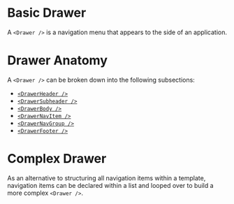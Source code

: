 
# Basic Drawer

A `<Drawer />` is a navigation menu that appears to the side of an application.

<BasicDrawer />

# Drawer Anatomy

A `<Drawer />` can be broken down into the following subsections:

-   [`<DrawerHeader />`](https://github.com/brightlayer-ui/react-component-library/tree/feature/3399-drawer-header-subheader-examples/docs/src/componentDocs/DrawerHeader/examples/DrawerHeader.mdx)
-   [`<DrawerSubheader />`](https://github.com/brightlayer-ui/react-component-library/tree/feature/3399-drawer-header-subheader-examples/docs/src/componentDocs/DrawerSubheader/examples/DrawerSubheader.mdx)
-   [`<DrawerBody />`](https://github.com/brightlayer-ui/react-component-library/tree/feature/3399-drawer-header-subheader-examples/docs/src/componentDocs/DrawerBody/examples/DrawerBody.mdx)
-   [`<DrawerNavItem />`](https://github.com/brightlayer-ui/react-component-library/tree/feature/3399-drawer-header-subheader-examples/docs/src/componentDocs/DrawerNavItem/examples/DrawerNavItem.mdx)
-   [`<DrawerNavGroup />`](https://github.com/brightlayer-ui/react-component-library/tree/feature/3399-drawer-header-subheader-examples/docs/src/componentDocs/DrawerNavGroup/examples/DrawerNavGroup.mdx)
-   [`<DrawerFooter />`](https://github.com/brightlayer-ui/react-component-library/tree/feature/3399-drawer-header-subheader-examples/docs/src/componentDocs/DrawerFooter/examples/DrawerFooter.mdx)

<DrawerAnatomy />

# Complex Drawer

As an alternative to structuring all navigation items within a template, navigation items can be declared within a list and looped over to build a more complex `<Drawer />`.

<ComplexDrawer />
